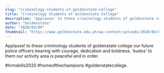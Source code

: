 ```yaml
---
slug: "criminology-students-of-goldenstate-college"
title: "Criminology Students of Goldenstate College"
description: "Applause! to these criminology students of goldenstate college our future police officers bearing with courage,..."
author: "Goldenstate"
date: "2020/03/09"
thumbnail: "https://www.goldenstate.edu.ph/wp-content/uploads/2020/03/87765443_1546523535495187_7037223890665340928_n.jpg"
---
```


Applause! to these criminology students of goldenstate college our future police officers bearing with courage, dedication and boldness. ‘kudos’ to them our activity area is peaceful and in order.

#hrmskills2020 #homeofthechampions #goldenstatecollege.